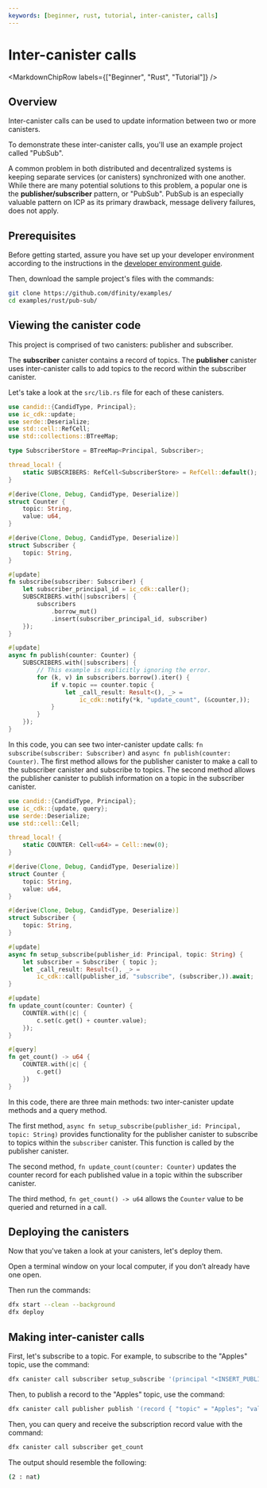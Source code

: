 ```yaml
---
keywords: [beginner, rust, tutorial, inter-canister, calls]
---
```



# Inter-canister calls

<MarkdownChipRow labels={["Beginner", "Rust", "Tutorial"]} />

## Overview

Inter-canister calls can be used to update information between two or more canisters.

To demonstrate these inter-canister calls, you'll use an example project called "PubSub".

A common problem in both distributed and decentralized systems is keeping separate services (or canisters) synchronized with one another. While there are many potential solutions to this problem, a popular one is the **publisher/subscriber** pattern, or "PubSub". PubSub is an especially valuable pattern on ICP as its primary drawback, message delivery failures, does not apply.

## Prerequisites

Before getting started, assure you have set up your developer environment according to the instructions in the [developer environment guide](./dev-env.mdx).

Then, download the sample project's files with the commands:

```bash
git clone https://github.com/dfinity/examples/
cd examples/rust/pub-sub/
```

## Viewing the canister code

This project is comprised of two canisters: publisher and subscriber.

The **subscriber** canister contains a record of topics. The **publisher** canister uses inter-canister calls to add topics to the record within the subscriber canister.

Let's take a look at the `src/lib.rs` file for each of these canisters.

```rust title="src/publisher/src/lib.rs"
use candid::{CandidType, Principal};
use ic_cdk::update;
use serde::Deserialize;
use std::cell::RefCell;
use std::collections::BTreeMap;

type SubscriberStore = BTreeMap<Principal, Subscriber>;

thread_local! {
    static SUBSCRIBERS: RefCell<SubscriberStore> = RefCell::default();
}

#[derive(Clone, Debug, CandidType, Deserialize)]
struct Counter {
    topic: String,
    value: u64,
}

#[derive(Clone, Debug, CandidType, Deserialize)]
struct Subscriber {
    topic: String,
}

#[update]
fn subscribe(subscriber: Subscriber) {
    let subscriber_principal_id = ic_cdk::caller();
    SUBSCRIBERS.with(|subscribers| {
        subscribers
            .borrow_mut()
            .insert(subscriber_principal_id, subscriber)
    });
}

#[update]
async fn publish(counter: Counter) {
    SUBSCRIBERS.with(|subscribers| {
        // This example is explicitly ignoring the error.
        for (k, v) in subscribers.borrow().iter() {
            if v.topic == counter.topic {
                let _call_result: Result<(), _> =
                    ic_cdk::notify(*k, "update_count", (&counter,));
            }
        }
    });
}
```

In this code, you can see two inter-canister update calls: `fn subscribe(subscriber: Subscriber)` and `async fn publish(counter: Counter)`. The first method allows for the publisher canister to make a call to the subscriber canister and subscribe to topics. The second method allows the publisher canister to publish information on a topic in the subscriber canister.

```rust title="src/subscriber/src/lib.rs"
use candid::{CandidType, Principal};
use ic_cdk::{update, query};
use serde::Deserialize;
use std::cell::Cell;

thread_local! {
    static COUNTER: Cell<u64> = Cell::new(0);
}

#[derive(Clone, Debug, CandidType, Deserialize)]
struct Counter {
    topic: String,
    value: u64,
}

#[derive(Clone, Debug, CandidType, Deserialize)]
struct Subscriber {
    topic: String,
}

#[update]
async fn setup_subscribe(publisher_id: Principal, topic: String) {
    let subscriber = Subscriber { topic };
    let _call_result: Result<(), _> =
        ic_cdk::call(publisher_id, "subscribe", (subscriber,)).await;
}

#[update]
fn update_count(counter: Counter) {
    COUNTER.with(|c| {
        c.set(c.get() + counter.value);
    });
}

#[query]
fn get_count() -> u64 {
    COUNTER.with(|c| {
        c.get()
    })
}
```

In this code, there are three main methods: two inter-canister update methods and a query method.

The first method, `async fn setup_subscribe(publisher_id: Principal, topic: String)` provides functionality for the publisher canister to subscribe to topics within the `subscriber` canister. This function is called by the publisher canister.

The second method, `fn update_count(counter: Counter)` updates the counter record for each published value in a topic within the subscriber canister.

The third method, `fn get_count() -> u64` allows the `Counter` value to be queried and returned in a call.

## Deploying the canisters

Now that you've taken a look at your canisters, let's deploy them.

Open a terminal window on your local computer, if you don’t already have one open.

Then run the commands:

```bash
dfx start --clean --background
dfx deploy
```

## Making inter-canister calls

First, let's subscribe to a topic. For example, to subscribe to the "Apples" topic, use the command:

```bash
dfx canister call subscriber setup_subscribe '(principal "<INSERT_PUBLISHER_PRINCIPAL_HERE>", "Apples")'
```

Then, to publish a record to the "Apples" topic, use the command:

```bash
dfx canister call publisher publish '(record { "topic" = "Apples"; "value" = 2 })'
```

Then, you can query and receive the subscription record value with the command:

```bash
dfx canister call subscriber get_count
```

The output should resemble the following:

```bash
(2 : nat)
```
